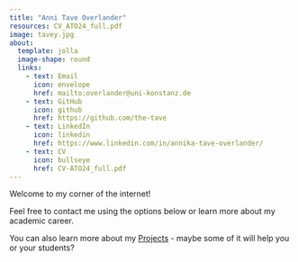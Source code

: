 ```yaml
---
title: "Anni Tave Overlander"
resources: CV_ATO24_full.pdf
image: tavey.jpg
about: 
  template: jolla
  image-shape: round
  links:
    - text: Email
      icon: envelope
      href: mailto:overlander@uni-konstanz.de
    - text: GitHub
      icon: github
      href: https://github.com/the-tave
    - text: LinkedIn
      icon: linkedin
      href: https://www.linkedin.com/in/annika-tave-overlander/
    - text: CV
      icon: bullseye
      href: CV-ATO24_full.pdf
---
```


Welcome to my corner of the internet! 

Feel free to contact me using the options below or learn more about my academic career.

You can also learn more about my [Projects](/projects.qmd) - maybe some of it will help you or your students?

<!-- This is a Quarto website. -->

<!-- It will be *my* website soon enough. Until then - stay put! -->

<!-- To learn more about Quarto websites visit <https://quarto.org/docs/websites>. -->

<!-- ```{r} -->
<!-- 1 + 1 -->
<!-- ``` -->
